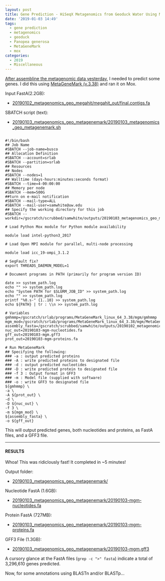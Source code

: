 ```yaml
---
layout: post
title: Gene Prediction - HiSeqX Metagenomics from Geoduck Water Using MetaGeneMark on Mox
date: '2019-01-03 14:49'
tags:
  - gene prediction
  - metagenomics
  - geoduck
  - Panopea generosa
  - MetaGeneMark
  - mox
categories:
  - 2019
  - Miscellaneous
---
```

[After assembline the metagenomic data yesterday](https://robertslab.github.io/sams-notebook/2019/01/02/Metagenome-Assembly-P.generosa-Water-Sample-HiSeqX-Data-Using-Megahit.html), I needed to predict some genes. I did this using [MetaGeneMark (v.3.38)](http://exon.gatech.edu/GeneMark/) and ran it on Mox.

Input FastA(2.2GB):

- [20190102_metagenomics_geo_megahit/megahit_out/final.contigs.fa](http://gannet.fish.washington.edu/Atumefaciens/20190102_metagenomics_geo_megahit/megahit_out/final.contigs.fa)

SBATCH script (text):

- [20190103_metagenomics_geo_metagenemark/20190103_metagenomics_geo_metagenemark.sh](http://gannet.fish.washington.edu/Atumefaciens/20190103_metagenomics_geo_metagenemark/20190103_metagenomics_geo_metagenemark.sh)

<pre><code>
#!/bin/bash
## Job Name
#SBATCH --job-name=busco
## Allocation Definition
#SBATCH --account=srlab
#SBATCH --partition=srlab
## Resources
## Nodes
#SBATCH --nodes=1
## Walltime (days-hours:minutes:seconds format)
#SBATCH --time=4-00:00:00
## Memory per node
#SBATCH --mem=500G
##turn on e-mail notification
#SBATCH --mail-type=ALL
#SBATCH --mail-user=samwhite@uw.edu
## Specify the working directory for this job
#SBATCH --workdir=/gscratch/scrubbed/samwhite/outputs/20190103_metagenomics_geo_metagenemark

# Load Python Mox module for Python module availability

module load intel-python3_2017

# Load Open MPI module for parallel, multi-node processing

module load icc_19-ompi_3.1.2

# SegFault fix?
export THREADS_DAEMON_MODEL=1

# Document programs in PATH (primarily for program version ID)

date >> system_path.log
echo "" >> system_path.log
echo "System PATH for $SLURM_JOB_ID" >> system_path.log
echo "" >> system_path.log
printf "%0.s-" {1..10} >> system_path.log
echo ${PATH} | tr : \\n >> system_path.log

# Variables
gmhmmp=/gscratch/srlab/programs/MetaGeneMark_linux_64_3.38/mgm/gmhmmp
mgm_mod=/gscratch/srlab/programs/MetaGeneMark_linux_64_3.38/mgm/MetaGeneMark_v1.mod
assembly_fasta=/gscratch/scrubbed/samwhite/outputs/20190102_metagenomics_geo_megahit/megahit_out/final.contigs.fa
nuc_out=20190103-mgm-nucleotides.fa
gff_out=20190103-mgm.gff3
prot_out=20190103-mgm-proteins.fa

# Run MetaGeneMark
## Specifying the following:
### -a : output predicted proteins
### -A : write predicted proteins to designated file
### -d : output predicted nucleotides
### -D : write predicted protein to designated file
### -f 3 : Output format in GFF3
### -m : Model file (supplied with software)
### -o : write GFF3 to designated file
${gmhmmp} \
-a \
-A ${prot_out} \
-d \
-D ${nuc_out} \
-f 3 \
-m ${mgm_mod} \
${assembly_fasta} \
-o ${gff_out}
</code></pre>

This will output predicted genes, both nucleotides and proteins, as FastA files, and a GFF3 file.

---

#### RESULTS

Whoa! This was ridiclously fast! It completed in ~5 minutes!

Output folder:

- [20190103_metagenomics_geo_metagenemark/](http://gannet.fish.washington.edu/Atumefaciens/20190103_metagenomics_geo_metagenemark/)

Nucleotide FastA (1.6GB):

- [20190103_metagenomics_geo_metagenemark/20190103-mgm-nucleotides.fa](http://gannet.fish.washington.edu/Atumefaciens/20190103_metagenomics_geo_metagenemark/20190103-mgm-nucleotides.fa)

Protein FastA (727MB):

- [20190103_metagenomics_geo_metagenemark/20190103-mgm-proteins.fa](http://gannet.fish.washington.edu/Atumefaciens/20190103_metagenomics_geo_metagenemark/20190103-mgm-proteins.fa)

GFF3 File (1.3GB):

- [20190103_metagenomics_geo_metagenemark/20190103-mgm.gff3](http://gannet.fish.washington.edu/Atumefaciens/20190103_metagenomics_geo_metagenemark/20190103-mgm.gff3)

A cursory glance at the FastA files (```grep -c ">" fasta```) indicate a total of 3,296,610 genes predicted.

Now, for some annotations using BLASTn and/or BLASTp...
